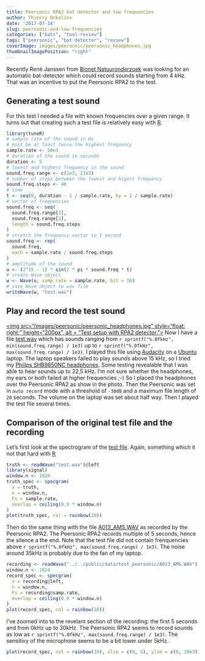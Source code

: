 ```yaml
---
title: Peersonic RPA2 bat detector and low frequencies
author: Thierry Onkelinx
date: '2017-07-14'
slug: peersonic-and-low-frequencies
categories: ["bats", "tool-review"]
tags: ["peersonic", "bat-detector", "review"]
coverImage: images/peersonic/peersonic_headphones.jpg
thumbnailImagePosition: "right"
---
```


Recently René Janssen from [Bionet Natuuronderzoek](http://www.bionetnatuur.eu/) was looking for an automatic bat-detector which could record sounds starting from 4 kHz. That was an incentive to put the Peersonic RPA2 to the test.

## Generating a test sound

For this test I needed a file with known frequencies over a given range. It turns out that creating such a test file is relatively easy with [R](https://www.r-project.org).

```r
library(tuneR)
# sample rate of the sound in Hz
# must be at least twice the highest frequency
sample.rate <- 50e3
# duration of the sound in seconds
duration <- 5
# lowest and highest frequency in the sound
sound.freq.range <- c(1e3, 21e3)
# number of steps between the lowest and higest frequency
sound.freq.steps <- 40
# time
t <- seq(0, duration - 1 / sample.rate, by = 1 / sample.rate)
# vector of frequencies
sound.freq <- seq(
  sound.freq.range[1], 
  sound.freq.range[2],
  length = sound.freq.steps
)
# stretch the frequency vector to 1 second
sound.freq <- rep(
  sound.freq,
  each = sample.rate / sound.freq.steps
)
# amplitude of the sound
u <- (2^15 - 1) * sin(2 * pi * sound.freq * t)
# create Wave object
w <- Wave(u, samp.rate = sample.rate, bit = 16)
# save Wave object to wav file
writeWave(w, "test.wav")
```

## Play and record the test sound

[<img src="/images/peersonic/peersonic_headphones.jpg" style="float: right;" height="200px", alt = "Test setup with RPA2 detector.">](/images/peersonic/peersonic_headphones.jpg) Now I have a file [test.wav](/post/test.wav) which has sounds ranging from `r sprintf("%.0fkHz", min(sound.freq.range) / 1e3)` up to `r sprintf("%.0fkHz", max(sound.freq.range) / 1e3)`. I played this file using [Audacity](http://www.audacityteam.org/) on a [Ubuntu](https://www.ubuntu.com) laptop. The laptop speakers failed to play sounds above 15 kHz, so I tried my [Philips SHB9850NC headphones](http://www.philips.co.uk/c-p/SHB9850NC_00/wireless-noise-cancelling-headphones). Some testing revealable that I was able to hear sounds up to 22,5 kHz. I'm not sure whether the headphones, my ears or both failed at higher frequencies ;-) So I placed the headphones over the Peersonic RPA2 as show in the photo. Then the Peersonic was set in `auto record` mode with a threshold of `-30dB` and a maximum file length of `20` seconds. The volume on the laptop was set about half way. Then I played the test file several times.

## Comparison of the original test file and the recording

Let's first look at the spectrogram of the [test file](/post/test.wav). Again, something which it not that hard with [R](https://www.r-project.org)

```r
truth <- readWave("test.wav")@left
library(signal)
window.n <- 1024
truth_spec <- specgram(
  x = truth,
  n = window.n,
  Fs = sample.rate,
  overlap = ceiling(0.9 * window.n)
)
plot(truth_spec, col = rainbow(10))
```

Then do the same thing with the file [A013_AMS.WAV](/data/test_peersonic/A013_AMS.WAV) as recorded by the Peersonic RPA2. The Peersonic RPA2 records multiple of 5 seconds, hence the silence a the end. Note that the test file did not contain frenquencies above `r sprintf("%.0fkHz", max(sound.freq.range) / 1e3)`. The noise around 35kHz is probably due to the fan of my laptop.

```r
recording <- readWave("../../public/data/test_peersonic/A013_AMS.WAV")
window.n <- 1024
record_spec <- specgram(
  x = recording@left,
  n = window.n,
  Fs = recording@samp.rate,
  overlap = ceiling(0.9 * window.n)
)
plot(record_spec, col = rainbow(10))
```

I've zoomed into to the revelant section of the recording: the first 5 seconds and from 0kHz up to 30kHz. The Peersonic RPA2 seems to record sounds as low as `r sprintf("%.0fkHz", max(sound.freq.range) / 1e3)`. The sensitivy of the microphone seems to be a bit lower under 5kHz.

```r
plot(record_spec, col = rainbow(10), xlim = c(0, 5), ylim = c(0, 30e3))
```
